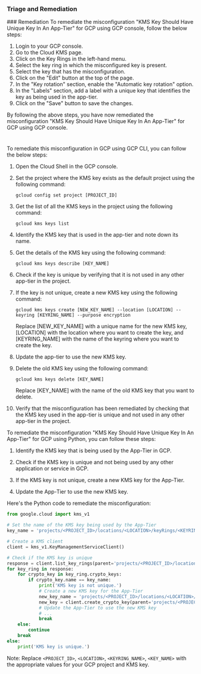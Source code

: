 
### Triage and Remediation
<Tabs>
<Tab title='Remediation'>
### Remediation

<AccordionGroup>
<Accordion title='Using Console' defaultOpen='true'>
To remediate the misconfiguration "KMS Key Should Have Unique Key In An App-Tier" for GCP using GCP console, follow the below steps:

1. Login to your GCP console.
2. Go to the Cloud KMS page.
3. Click on the Key Rings in the left-hand menu.
4. Select the key ring in which the misconfigured key is present.
5. Select the key that has the misconfiguration.
6. Click on the "Edit" button at the top of the page.
7. In the "Key rotation" section, enable the "Automatic key rotation" option.
8. In the "Labels" section, add a label with a unique key that identifies the key as being used in the app-tier.
9. Click on the "Save" button to save the changes.

By following the above steps, you have now remediated the misconfiguration "KMS Key Should Have Unique Key In An App-Tier" for GCP using GCP console.

#
</Accordion>

<Accordion title='Using CLI'>
To remediate this misconfiguration in GCP using GCP CLI, you can follow the below steps:

1. Open the Cloud Shell in the GCP console.

2. Set the project where the KMS key exists as the default project using the following command:

   ```
   gcloud config set project [PROJECT_ID]
   ```

3. Get the list of all the KMS keys in the project using the following command:

   ```
   gcloud kms keys list
   ```

4. Identify the KMS key that is used in the app-tier and note down its name.

5. Get the details of the KMS key using the following command:

   ```
   gcloud kms keys describe [KEY_NAME]
   ```

6. Check if the key is unique by verifying that it is not used in any other app-tier in the project.

7. If the key is not unique, create a new KMS key using the following command:

   ```
   gcloud kms keys create [NEW_KEY_NAME] --location [LOCATION] --keyring [KEYRING_NAME] --purpose encryption
   ```

   Replace [NEW_KEY_NAME] with a unique name for the new KMS key, [LOCATION] with the location where you want to create the key, and [KEYRING_NAME] with the name of the keyring where you want to create the key.

8. Update the app-tier to use the new KMS key.

9. Delete the old KMS key using the following command:

   ```
   gcloud kms keys delete [KEY_NAME]
   ```

   Replace [KEY_NAME] with the name of the old KMS key that you want to delete.

10. Verify that the misconfiguration has been remediated by checking that the KMS key used in the app-tier is unique and not used in any other app-tier in the project.
</Accordion>

<Accordion title='Using Python'>
To remediate the misconfiguration "KMS Key Should Have Unique Key In An App-Tier" for GCP using Python, you can follow these steps:

1. Identify the KMS key that is being used by the App-Tier in GCP.

2. Check if the KMS key is unique and not being used by any other application or service in GCP.

3. If the KMS key is not unique, create a new KMS key for the App-Tier.

4. Update the App-Tier to use the new KMS key.

Here's the Python code to remediate the misconfiguration:

```python
from google.cloud import kms_v1

# Set the name of the KMS key being used by the App-Tier
key_name = 'projects/<PROJECT_ID>/locations/<LOCATION>/keyRings/<KEYRING_NAME>/cryptoKeys/<KEY_NAME>'

# Create a KMS client
client = kms_v1.KeyManagementServiceClient()

# Check if the KMS key is unique
response = client.list_key_rings(parent='projects/<PROJECT_ID>/locations/<LOCATION>')
for key_ring in response:
    for crypto_key in key_ring.crypto_keys:
        if crypto_key.name == key_name:
            print('KMS key is not unique.')
            # Create a new KMS key for the App-Tier
            new_key_name = 'projects/<PROJECT_ID>/locations/<LOCATION>/keyRings/<KEYRING_NAME>/cryptoKeys/new_key'
            new_key = client.create_crypto_key(parent='projects/<PROJECT_ID>/locations/<LOCATION>/keyRings/<KEYRING_NAME>', crypto_key_id='new_key', purpose=kms_v1.CryptoKey.CryptoKeyPurpose.ENCRYPT_DECRYPT)
            # Update the App-Tier to use the new KMS key
            # ...
            break
    else:
        continue
    break
else:
    print('KMS key is unique.')
```

Note: Replace `<PROJECT_ID>`, `<LOCATION>`, `<KEYRING_NAME>`, `<KEY_NAME>` with the appropriate values for your GCP project and KMS key.
</Accordion>

</AccordionGroup>
</Tab>
</Tabs>
